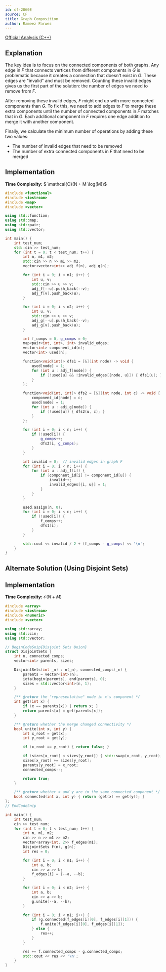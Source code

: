 ```yaml
---
id: cf-2060E
source: CF
title: Graph Composition
author: Rameez Parwez
---
```


[Official Analysis (C++)](https://codeforces.com/blog/entry/138342)

## Explanation

The key idea is to focus on the connected components of both graphs.
Any edge in $F$ that connects vertices from different components in $G$ is problematic because it creates a connection that doesn't exist in $G$. These edges are "invalid" and must be removed. Counting these invalid edges gives us the first part of the solution: the number of edges we need to remove from $F$.

After removing these invalid edges, $F$ might end up with more connected components than $G$. To fix this, we need to add edges to $F$ to merge these extra components until the number of connected components in $F$ matches that in $G$. Each additional component in $F$ requires one edge addition to merge it with another component.

Finally, we calculate the minimum number of operations by adding these two values:
- The number of invalid edges that need to be removed
- The number of extra connected components in $F$ that need to be merged

## Implementation

**Time Complexity:** $ \mathcal{O}(N + M \log(M))$

<LanguageSection>
<CPPSection>

```cpp
#include <functional>
#include <iostream>
#include <map>
#include <vector>

using std::function;
using std::map;
using std::pair;
using std::vector;

int main() {
	int test_num;
	std::cin >> test_num;
	for (int t = 0; t < test_num; t++) {
		int n, m1, m2;
		std::cin >> n >> m1 >> m2;
		vector<vector<int>> adj_f(n), adj_g(n);

		for (int i = 0; i < m1; i++) {
			int u, v;
			std::cin >> u >> v;
			adj_f[--u].push_back(--v);
			adj_f[v].push_back(u);
		}

		for (int i = 0; i < m2; i++) {
			int u, v;
			std::cin >> u >> v;
			adj_g[--u].push_back(--v);
			adj_g[v].push_back(u);
		}

		int f_comps = 0, g_comps = 0;
		map<pair<int, int>, int> invalid_edges;
		vector<int> component_id(n);
		vector<int> used(n);

		function<void(int)> dfs1 = [&](int node) -> void {
			used[node] = 1;
			for (int u : adj_f[node]) {
				if (!used[u] && !invalid_edges[{node, u}]) { dfs1(u); }
			}
		};

		function<void(int, int)> dfs2 = [&](int node, int c) -> void {
			component_id[node] = c;
			used[node] = 1;
			for (int u : adj_g[node]) {
				if (!used[u]) { dfs2(u, c); }
			}
		};

		for (int i = 0; i < n; i++) {
			if (!used[i]) {
				g_comps++;
				dfs2(i, g_comps);
			}
		}

		int invalid = 0;  // invalid edges in graph F
		for (int i = 0; i < n; i++) {
			for (int u : adj_f[i]) {
				if (component_id[i] != component_id[u]) {
					invalid++;
					invalid_edges[{i, u}] = 1;
				}
			}
		}

		used.assign(n, 0);
		for (int i = 0; i < n; i++) {
			if (!used[i]) {
				f_comps++;
				dfs1(i);
			}
		}

		std::cout << invalid / 2 + (f_comps - g_comps) << '\n';
	}
}
```

</CPPSection>
</LanguageSection>

## Alternate Solution (Using Disjoint Sets)

## Implementation

**Time Complexity:** $\mathcal{O}(N + M)$

<LanguageSection>
<CPPSection>

```cpp
#include <array>
#include <iostream>
#include <numeric>
#include <vector>

using std::array;
using std::cin;
using std::vector;

// BeginCodeSnip{Disjoint Sets Union}
struct DisjointSets {
	int n, connected_comps;
	vector<int> parents, sizes;

	DisjointSets(int _n) : n(_n), connected_comps(_n) {
		parents = vector<int>(n);
		iota(begin(parents), end(parents), 0);
		sizes = std::vector<int>(n, 1);
	}

	/** @return the "representative" node in x's component */
	int get(int x) {
		if (x == parents[x]) { return x; }
		return parents[x] = get(parents[x]);
	}

	/** @return whether the merge changed connectivity */
	bool unite(int x, int y) {
		int x_root = get(x);
		int y_root = get(y);

		if (x_root == y_root) { return false; }

		if (sizes[x_root] < sizes[y_root]) { std::swap(x_root, y_root); }
		sizes[x_root] += sizes[y_root];
		parents[y_root] = x_root;
		connected_comps--;

		return true;
	}

	/** @return whether x and y are in the same connected component */
	bool connected(int x, int y) { return (get(x) == get(y)); }
};
// EndCodeSnip

int main() {
	int test_num;
	cin >> test_num;
	for (int t = 0; t < test_num; t++) {
		int n, m1, m2;
		cin >> n >> m1 >> m2;
		vector<array<int, 2>> f_edges(m1);
		DisjointSets f(n), g(n);
		int res = 0;

		for (int i = 0; i < m1; i++) {
			int a, b;
			cin >> a >> b;
			f_edges[i] = {--a, --b};
		}

		for (int i = 0; i < m2; i++) {
			int a, b;
			cin >> a >> b;
			g.unite(--a, --b);
		}

		for (int i = 0; i < m1; i++) {
			if (g.connected(f_edges[i][0], f_edges[i][1])) {
				f.unite(f_edges[i][0], f_edges[i][1]);
			} else {
				res++;
			}
		}

		res += f.connected_comps - g.connected_comps;
		std::cout << res << '\n';
	}
}
```

</CPPSection>
</LanguageSection>
